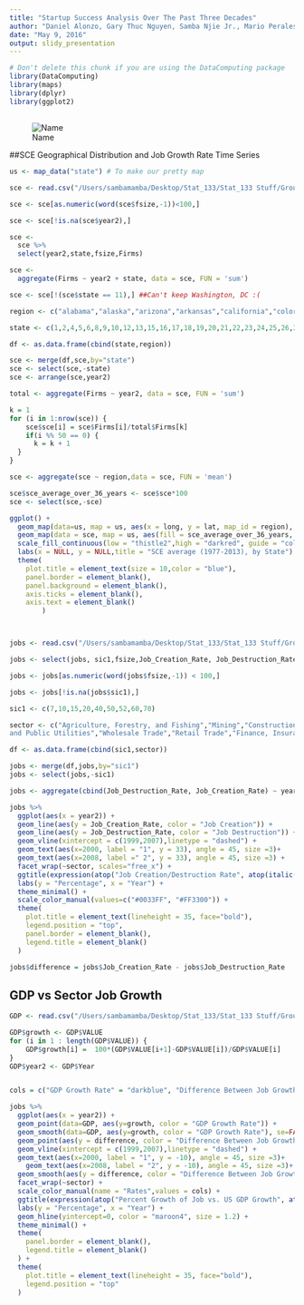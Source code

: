 ```yaml
---
title: "Startup Success Analysis Over The Past Three Decades"
author: "Daniel Alonzo, Gary Thuc Nguyen, Samba Njie Jr., Mario Perales, Wiwat Wuwong"
date: "May 9, 2016"
output: slidy_presentation
---
```


```r
# Don't delete this chunk if you are using the DataComputing package
library(DataComputing)
library(maps)
library(dplyr)
library(ggplot2)

```

## 

![Name](/Users/sambamamba/Desktop/ReportSlides/Slide1.jpg)

##SCE Geographical Distribution and Job Growth Rate Time Series
```r
us <- map_data("state") # To make our pretty map

sce <- read.csv("/Users/sambamamba/Desktop/Stat_133/Stat_133 Stuff/Group Project/sizeperstate.csv")

sce <- sce[as.numeric(word(sce$fsize,-1))<100,]

sce <- sce[!is.na(sce$year2),]

sce <-
  sce %>%
  select(year2,state,fsize,Firms)

sce <-
  aggregate(Firms ~ year2 + state, data = sce, FUN = 'sum')

sce <- sce[!(sce$state == 11),] ##Can't keep Washington, DC :(

region <- c("alabama","alaska","arizona","arkansas","california","colorado","connecticut","delaware","florida","georgia","hawaii","idaho","illinois","indiana","iowa","kansas","kentucky","louisiana","maine","maryland","massachusetts","michigan","minnesota","mississippi","missouri","montana","nebraska","nevada","new hampshire","new jersey","new mexico","new york","north carolina","north dakota","ohio","oklahoma","oregon","pennsylvania","rhode island","south carolina","south dakota","tennessee","texas","utah","vermont","virginia","washington","west virginia","wisconsin","wyoming")

state <- c(1,2,4,5,6,8,9,10,12,13,15,16,17,18,19,20,21,22,23,24,25,26,2,28,29,30,31,32,33,34,35,36,37,38,39,40,41,42,44,45,46,47,48,49,50,51,53,54,55,56)

df <- as.data.frame(cbind(state,region))

sce <- merge(df,sce,by="state")
sce <- select(sce,-state) 
sce <- arrange(sce,year2)

total <- aggregate(Firms ~ year2, data = sce, FUN = 'sum')

k = 1
for (i in 1:nrow(sce)) {
    sce$sce[i] = sce$Firms[i]/total$Firms[k]
    if(i %% 50 == 0) {
      k = k + 1
  }
}

sce <- aggregate(sce ~ region,data = sce, FUN = 'mean')

sce$sce_average_over_36_years <- sce$sce*100
sce <- select(sce,-sce)

ggplot() + 
  geom_map(data=us, map = us, aes(x = long, y = lat, map_id = region), fill = "#ffffff", size = .15) +
  geom_map(data = sce, map = us, aes(fill = sce_average_over_36_years, map_id=region), color = "#ffffff", size = .15) + 
  scale_fill_continuous(low = "thistle2",high = "darkred", guide = "colorbar", name = "Average SCE %") + 
  labs(x = NULL, y = NULL,title = "SCE average (1977-2013), by State") + 
  theme(
    plot.title = element_text(size = 10,color = "blue"),
    panel.border = element_blank(),
    panel.background = element_blank(),
    axis.ticks = element_blank(),
    axis.text = element_blank()
        )



jobs <- read.csv("/Users/sambamamba/Desktop/Stat_133/Stat_133 Stuff/Group Project/sizepersector.csv")

jobs <- select(jobs, sic1,fsize,Job_Creation_Rate, Job_Destruction_Rate,year2)

jobs <- jobs[as.numeric(word(jobs$fsize,-1)) < 100,]

jobs <- jobs[!is.na(jobs$sic1),]

sic1 <- c(7,10,15,20,40,50,52,60,70)

sector <- c("Agriculture, Forestry, and Fishing","Mining","Construction","Manufacturing","Transportation, Communication,
and Public Utilities","Wholesale Trade","Retail Trade","Finance, Insurance, and Real Estate","Services")

df <- as.data.frame(cbind(sic1,sector))

jobs <- merge(df,jobs,by="sic1")
jobs <- select(jobs,-sic1)

jobs <- aggregate(cbind(Job_Destruction_Rate, Job_Creation_Rate) ~ year2 + sector, data = jobs, FUN = 'mean')

jobs %>%
  ggplot(aes(x = year2)) + 
  geom_line(aes(y = Job_Creation_Rate, color = "Job Creation")) +
  geom_line(aes(y = Job_Destruction_Rate, color = "Job Destruction")) + 
  geom_vline(xintercept = c(1999,2007),linetype = "dashed") +
  geom_text(aes(x=2000, label = "1", y = 33), angle = 45, size =3)+
  geom_text(aes(x=2008, label =" 2", y = 33), angle = 45, size =3) +
  facet_wrap(~sector, scales="free_x") +
  ggtitle(expression(atop("Job Creation/Destruction Rate", atop(italic("1 = Dot Com Crash | 2 = Financial Housing Crisis"), "")))) + 
  labs(y = "Percentage", x = "Year") + 
  theme_minimal() + 
  scale_color_manual(values=c("#0033FF", "#FF3300")) +
  theme(
    plot.title = element_text(lineheight = 35, face="bold"),
    legend.position = "top",
    panel.border = element_blank(), 
    legend.title = element_blank()
  )

jobs$difference = jobs$Job_Creation_Rate - jobs$Job_Destruction_Rate

```

## GDP vs Sector Job Growth 

```r

GDP <- read.csv("/Users/sambamamba/Desktop/Stat_133/Stat_133 Stuff/Group Project/GDP.csv")

GDP$growth <- GDP$VALUE
for (i in 1 : length(GDP$VALUE)) {
    GDP$growth[i] =  100*(GDP$VALUE[i+1]-GDP$VALUE[i])/GDP$VALUE[i]
}
GDP$year2 <- GDP$Year


cols = c("GDP Growth Rate" = "darkblue", "Difference Between Job Growth Rate and Job Destruction Rate" = "orange")

jobs %>%
  ggplot(aes(x = year2)) +
  geom_point(data=GDP, aes(y=growth, color = "GDP Growth Rate")) +
  geom_smooth(data=GDP, aes(y=growth, color = "GDP Growth Rate"), se=FALSE) +
  geom_point(aes(y = difference, color = "Difference Between Job Growth Rate and Job Destruction Rate"))  +
  geom_vline(xintercept = c(1999,2007),linetype = "dashed") +
  geom_text(aes(x=2000, label = "1", y = -10), angle = 45, size =3)+
    geom_text(aes(x=2008, label = "2", y = -10), angle = 45, size =3)+
  geom_smooth(aes(y = difference, color = "Difference Between Job Growth Rate and Job Destruction Rate"), se=FALSE) + 
  facet_wrap(~sector) +
  scale_color_manual(name = "Rates",values = cols) + 
  ggtitle(expression(atop("Percent Growth of Job vs. US GDP Growth", atop(italic("1 = Dot Com Crash | 2 = Financial Housing Crisis"), "")))) +
  labs(y = "Percentage", x = "Year") + 
  geom_hline(yintercept=0, color = "maroon4", size = 1.2) + 
  theme_minimal() + 
  theme(
    panel.border = element_blank(), 
    legend.title = element_blank()
  ) + 
  theme(
    plot.title = element_text(lineheight = 35, face="bold"),
    legend.position = "top"
  )

```





